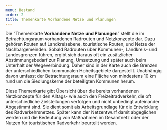 ```yaml
---
menu: Bestand
order: 2
title: Themenkarte Vorhandene Netze und Planungen
---
```

Die “Themenkarte **Vorhandene Netze und Planungen**” stellt die im Betrachtungsraum vorhandenen Radrouten und Netzkonzepte dar. Dazu gehören Routen auf Landkreisebene, touristische Routen, und Netze der Nachbargemeinden. Sobald Radrouten über Kommunen-, Landkreis- und Landesgrenzen führen, ergibt sich daraus oft ein zusätzlicher Abstimmungsbedarf zur Planung, Umsetzung und später auch beim Unterhalt der Wegeverbindung. Daher sind in der Karte auch die Grenzen der unterschiedlichen kommunalen Hoheitsgebiete dargestellt. Unabhängig davon umfasst der Betrachtungsraum eine Fläche von mindestens 10 km rund um die Siedlungskerne der beteiligten Kommunen herum.

Diese Themenkarte gibt Übersicht über die bereits vorhandenen Netzkonzepte für den Alltags- wie auch den Freizeitradverkehr, die oft unterschiedliche Zielstellungen verfolgen und nicht unbedingt aufeinander Abgestimmt sind. Sie dient somit als Arbeitsgrundlage für die Entwicklung des Radverkehrsnetzes. Später kann der Netzentwurf damit abgeglichen werden und die Bedeutung von Maßnahmen im Gesamtnetz oder der Nutzen für touristischen Radverkehr beurteilt werden.
